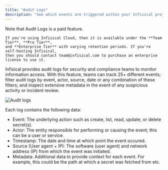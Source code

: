 ---
title: "Audit Logs"
description: "See which events are triggered within your Infisical project."
---

<Info>
    Note that Audit Logs is a paid feature.

    If you're using Infisical Cloud, then it is available under the **Team Tier**, **Pro Tier**,
    and **Enterprise Tier** with varying retention periods. If you're self-hosting Infisical,
    then you should contact team@infisical.com to purchase an enterprise license to use it.
</Info>

Infisical provides audit logs for security and compliance teams to monitor information access. 
With this feature, teams can track 25+ different events; 
filter audit logs by event, actor, source, date or any combination of these filters;
and inspect extensive metadata in the event of any suspicious activity or incident review.

![Audit logs](../../images/platform/audit-logs/audit-logs-table.png)

Each log contains the following data:

- Event: The underlying action such as create, list, read, update, or delete secret(s).
- Actor: The entity responsible for performing or causing the event; this can be a user or service.
- Timestamp: The date and time at which point the event occured.
- Source (User agent + IP): The software (user agent) and network address (IP) from which the event was initiated.
- Metadata: Additional data to provide context for each event. For example, this could be the path at which a secret was fetched from etc.